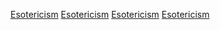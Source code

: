 [[Category:秘教|Esotericism]]
[[Category:歐洲文化|Esotericism]]
[[Category:西方文化|Esotericism]]
[[Category:西方哲学|Esotericism]]